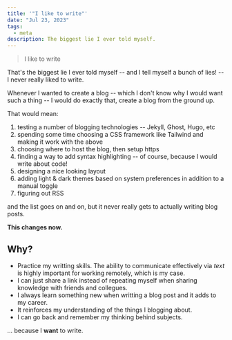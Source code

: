 ```yaml
---
title: '"I like to write"'
date: "Jul 23, 2023"
tags:
  - meta
description: The biggest lie I ever told myself.
---
```


> I like to write

That's the biggest lie I ever told myself -- and I tell myself a bunch of lies! -- I never really liked to write.

Whenever I wanted to create a blog -- which I don't know why I would want such a thing -- I would do exactly that, create a blog from the ground up.

That would mean:

1. testing a number of blogging technologies -- Jekyll, Ghost, Hugo, etc
2. spending some time choosing a CSS framework like Tailwind and making it work with the above
3. choosing where to host the blog, then setup https
4. finding a way to add syntax highlighting -- of course, because I would write about code!
5. designing a nice looking layout
6. adding light & dark themes based on system preferences in addition to a manual toggle
7. figuring out RSS

and the list goes on and on, but it never really gets to actually writing blog posts.

**This changes now.**

## Why?

- Practice my writting skills. The ability to communicate effectively via _text_ is highly important for working remotely, which is my case.
- I can just share a link instead of repeating myself when sharing knowledge with friends and collegues.
- I always learn something new when writting a blog post and it adds to my career.
- It reinforces my understanding of the things I blogging about.
- I can go back and remember my thinking behind subjects.

... because I **want** to write.
